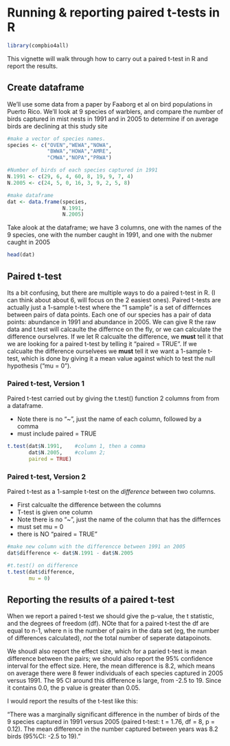 # Running & reporting paired t-tests in R

```r
library(compbio4all)
```




This vignette will walk through how to carry out a paired t-test in R and report the results.

## Create dataframe

We'll use some data from a paper by Faaborg et al on bird populations in Puerto Rico.  We'll look at 9 species of warblers, and compare the number of birds captured in mist nests in 1991 and in 2005 to determine if on average birds are declining at this study site

```r
#make a vector of species names.
species <- c("OVEN","WEWA","NOWA",
             "BWWA","HOWA","AMRE",
             "CMWA","NOPA","PRWA")

#Number of birds of each species captured in 1991 
N.1991 <- c(29, 6, 4, 60, 8, 19, 9, 7, 4)
N.2005 <- c(24, 5, 0, 16, 3, 9, 2, 5, 8)

#make dataframe
dat <- data.frame(species,
                  N.1991,
                  N.2005)

```


Take alook at the dataframe; we have 3 columns, one with the names of the 9 species, one with the number caught in 1991, and one with the nubmer caught in 2005

```r
head(dat)
```

## Paired t-test

Its a bit confusing, but there are multiple ways to do a paired t-test in R.  (I can think about about 6, will focus on the 2 easiest ones).  Paired t-tests are actually just a 1-sample t-test where the "1 sample" is a set of differnces between pairs of data points.  Each one of our species has a pair of data points: abundance in 1991 and abundance in 2005. We can give R the raw data and t.test will calcaulte the differnce on the fly, or we can calculate the difference ourselvres.  If we let R calcualte the difference, we **must** tell it that we are looking for a paired t-test by telling it "paired = TRUE".  If we calcualte the difference ourselvees we **must** tell it we want a 1-sample t-test, which is done by giving it a mean value against which to test the null hypothesis ("mu = 0").

### Paired t-test, Version 1

Paired t-test carried out by giving the t.test() function 2 columns from from a dataframe.

* Note there is no "~", just the name of each column, followed by a comma
* must include paired = TRUE

```r

t.test(dat$N.1991,    #column 1, then a comma
       dat$N.2005,    #column 2; 
       paired = TRUE)

```


### Paired t-test, Version 2

Paired t-test as a 1-sample t-test on the *difference* between two columns.

* First calcualte the difference between the columns
* T-test is given one column
* Note there is no "~", just the name of the column that has the differnces
* must set mu = 0
* there is NO "paired = TRUE"

```r
#make new column with the differencce between 1991 an 2005
dat$difference <- dat$N.1991 - dat$N.2005

#t.test() on difference
t.test(dat$difference, 
       mu = 0)

```


## Reporting the results of a paired t-test

When we report a paired t-test we should give the p-value, the t statistic, and the degrees of freedom (df).  NOte that for a paired t-test the df are equal to n-1, where n is the number of pairs in the data set (eg, the number of differences calculated), *not* the total number of seperate datapoinots.  

We shoudl also report the effect size, which for a paried t-test is mean difference between the pairs; we should also report the 95% confidence interval for the effect size.  Here, the mean difference is 8.2, which means on average there were 8 fewer individuals of each species captured in 2005 versus 1991.  The 95 CI around this difference is large, from -2.5 to 19.  Since it contains 0.0, the p value is greater than 0.05.

I would report the results of the t-test like this:  

"There was a marginally significant difference in the number of birds of the 9 species captured in 1991 versus 2005 (paired t-test: t = 1.76, df = 8, p = 0.12).  The mean difference in the number captured between years was 8.2 birds (95%CI: -2.5 to 19)."


